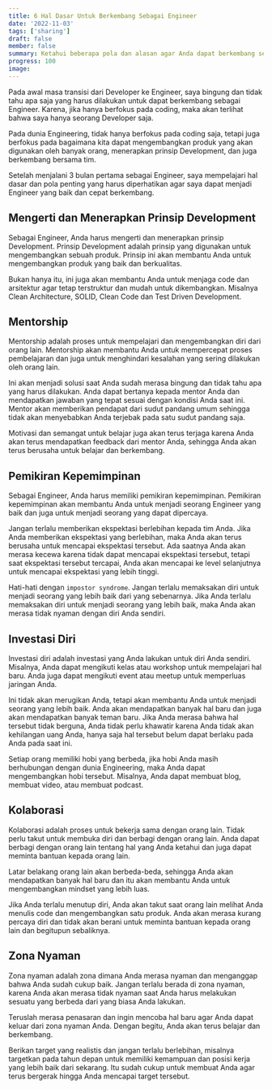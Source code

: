 ```yaml
---
title: 6 Hal Dasar Untuk Berkembang Sebagai Engineer
date: '2022-11-03'
tags: ['sharing']
draft: false
member: false
summary: Ketahui beberapa pola dan alasan agar Anda dapat berkembang sebagai Engineer, bukan hanya Developer.
progress: 100
image:
---
```


<TOCInline toc={props.toc} />

Pada awal masa transisi dari Developer ke Engineer, saya bingung dan tidak tahu apa saja yang harus dilakukan untuk dapat berkembang sebagai Engineer. Karena, jika hanya berfokus pada coding, maka akan terlihat bahwa saya hanya seorang Developer saja. 

Pada dunia Engineering, tidak hanya berfokus pada coding saja, tetapi juga berfokus pada bagaimana kita dapat mengembangkan produk yang akan digunakan oleh banyak orang, menerapkan prinsip Development, dan juga berkembang bersama tim.

Setelah menjalani 3 bulan pertama sebagai Engineer, saya mempelajari hal dasar dan pola penting yang harus diperhatikan agar saya dapat menjadi Engineer yang baik dan cepat berkembang.

## Mengerti dan Menerapkan Prinsip Development

Sebagai Engineer, Anda harus mengerti dan menerapkan prinsip Development. Prinsip Development adalah prinsip yang digunakan untuk mengembangkan sebuah produk. Prinsip ini akan membantu Anda untuk mengembangkan produk yang baik dan berkualitas.

Bukan hanya itu, ini juga akan membantu Anda untuk menjaga code dan arsitektur agar tetap terstruktur dan mudah untuk dikembangkan. Misalnya Clean Architecture, SOLID, Clean Code dan Test Driven Development.

## Mentorship

Mentorship adalah proses untuk mempelajari dan mengembangkan diri dari orang lain. Mentorship akan membantu Anda untuk mempercepat proses pembelajaran dan juga untuk menghindari kesalahan yang sering dilakukan oleh orang lain.

Ini akan menjadi solusi saat Anda sudah merasa bingung dan tidak tahu apa yang harus dilakukan. Anda dapat bertanya kepada mentor Anda dan mendapatkan jawaban yang tepat sesuai dengan kondisi Anda saat ini. Mentor akan memberikan pendapat dari sudut pandang umum sehingga tidak akan menyebabkan Anda terjebak pada satu sudut pandang saja.

Motivasi dan semangat untuk belajar juga akan terus terjaga karena Anda akan terus mendapatkan feedback dari mentor Anda, sehingga Anda akan terus berusaha untuk belajar dan berkembang.

## Pemikiran Kepemimpinan

Sebagai Engineer, Anda harus memiliki pemikiran kepemimpinan. Pemikiran kepemimpinan akan membantu Anda untuk menjadi seorang Engineer yang baik dan juga untuk menjadi seorang yang dapat dipercaya.

Jangan terlalu memberikan ekspektasi berlebihan kepada tim Anda. Jika Anda memberikan ekspektasi yang berlebihan, maka Anda akan terus berusaha untuk mencapai ekspektasi tersebut. Ada saatnya Anda akan merasa kecewa karena tidak dapat mencapai ekspektasi tersebut, tetapi saat ekspektasi tersebut tercapai, Anda akan mencapai ke level selanjutnya untuk mencapai ekspektasi yang lebih tinggi.

Hati-hati dengan `impostor syndrome`. Jangan terlalu memaksakan diri untuk menjadi seorang yang lebih baik dari yang sebenarnya. Jika Anda terlalu memaksakan diri untuk menjadi seorang yang lebih baik, maka Anda akan merasa tidak nyaman dengan diri Anda sendiri.

## Investasi Diri

Investasi diri adalah investasi yang Anda lakukan untuk diri Anda sendiri. Misalnya, Anda dapat mengikuti kelas atau workshop untuk mempelajari hal baru. Anda juga dapat mengikuti event atau meetup untuk memperluas jaringan Anda.

Ini tidak akan merugikan Anda, tetapi akan membantu Anda untuk menjadi seorang yang lebih baik. Anda akan mendapatkan banyak hal baru dan juga akan mendapatkan banyak teman baru. Jika Anda merasa bahwa hal tersebut tidak berguna, Anda tidak perlu khawatir karena Anda tidak akan kehilangan uang Anda, hanya saja hal tersebut belum dapat berlaku pada Anda pada saat ini.

Setiap orang memiliki hobi yang berbeda, jika hobi Anda masih berhubungan dengan dunia Engineering, maka Anda dapat mengembangkan hobi tersebut. Misalnya, Anda dapat membuat blog, membuat video, atau membuat podcast. 

## Kolaborasi

Kolaborasi adalah proses untuk bekerja sama dengan orang lain. Tidak perlu takut untuk membuka diri dan berbagi dengan orang lain. Anda dapat berbagi dengan orang lain tentang hal yang Anda ketahui dan juga dapat meminta bantuan kepada orang lain.

Latar belakang orang lain akan berbeda-beda, sehingga Anda akan mendapatkan banyak hal baru dan itu akan membantu Anda untuk mengembangkan mindset yang lebih luas. 

Jika Anda terlalu menutup diri, Anda akan takut saat orang lain melihat Anda menulis code dan mengembangkan satu produk.
Anda akan merasa kurang percaya diri dan tidak akan berani untuk meminta bantuan kepada orang lain dan begitupun sebaliknya.

## Zona Nyaman

Zona nyaman adalah zona dimana Anda merasa nyaman dan menganggap bahwa Anda sudah cukup baik. Jangan terlalu berada di zona nyaman, karena Anda akan merasa tidak nyaman saat Anda harus melakukan sesuatu yang berbeda dari yang biasa Anda lakukan.

Teruslah merasa penasaran dan ingin mencoba hal baru agar Anda dapat keluar dari zona nyaman Anda. Dengan begitu, Anda akan terus belajar dan berkembang.

Berikan target yang realistis dan jangan terlalu berlebihan, misalnya targetkan pada tahun depan untuk memiliki kemampuan dan posisi kerja yang lebih baik dari sekarang. Itu sudah cukup untuk membuat Anda agar terus bergerak hingga Anda mencapai target tersebut.